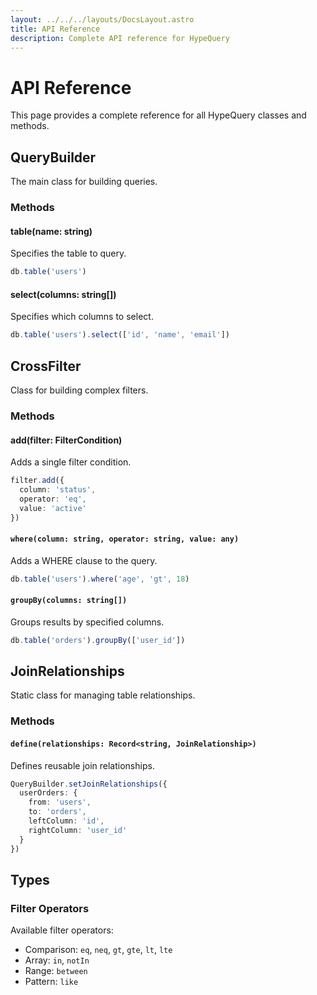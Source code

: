```yaml
---
layout: ../../../layouts/DocsLayout.astro
title: API Reference
description: Complete API reference for HypeQuery
---
```


# API Reference

This page provides a complete reference for all HypeQuery classes and methods.

## QueryBuilder

The main class for building queries.

### Methods

#### table(name: string)
Specifies the table to query.

```ts
db.table('users')
```

#### select(columns: string[])
Specifies which columns to select.

```ts
db.table('users').select(['id', 'name', 'email'])
```

## CrossFilter

Class for building complex filters.

### Methods

#### add(filter: FilterCondition)
Adds a single filter condition.

```ts
filter.add({
  column: 'status',
  operator: 'eq',
  value: 'active'
})
```

#### `where(column: string, operator: string, value: any)`
Adds a WHERE clause to the query.

```typescript
db.table('users').where('age', 'gt', 18)
```

#### `groupBy(columns: string[])`
Groups results by specified columns.

```typescript
db.table('orders').groupBy(['user_id'])
```

## JoinRelationships

Static class for managing table relationships.

### Methods

#### `define(relationships: Record<string, JoinRelationship>)`
Defines reusable join relationships.

```typescript
QueryBuilder.setJoinRelationships({
  userOrders: {
    from: 'users',
    to: 'orders',
    leftColumn: 'id',
    rightColumn: 'user_id'
  }
})
```

## Types

### Filter Operators

Available filter operators:

- Comparison: `eq`, `neq`, `gt`, `gte`, `lt`, `lte`
- Array: `in`, `notIn`
- Range: `between`
- Pattern: `like` 